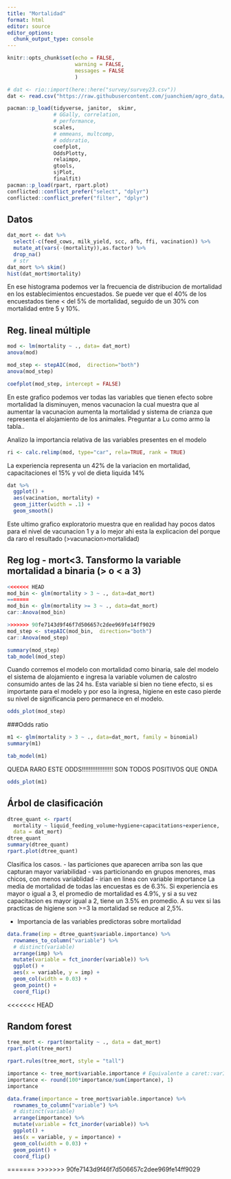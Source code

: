 ```yaml
---
title: "Mortalidad"
format: html
editor: source
editor_options: 
  chunk_output_type: console
---
```


```r
knitr::opts_chunk$set(echo = FALSE, 
                      warning = FALSE, 
                      messages = FALSE
                      )
```

```r
# dat <- rio::import(here::here("survey/survey23.csv"))
dat <- read.csv("https://raw.githubusercontent.com/juanchiem/agro_data/master/survey23.csv", sep = ",") 
```

```r
pacman::p_load(tidyverse, janitor,  skimr, 
               # GGally, correlation, 
               # performance, 
               scales, 
               # emmeans, multcomp, 
               # oddsratio,
               coefplot, 
               OddsPlotty, 
               relaimpo, 
               gtools, 
               sjPlot,
               finalfit)
pacman::p_load(rpart, rpart.plot)
conflicted::conflict_prefer("select", "dplyr")
conflicted::conflict_prefer("filter", "dplyr")
```

##  Datos

```r
dat_mort <- dat %>% 
  select(-c(feed_cows, milk_yield, scc, afb, ffi, vacination)) %>%
  mutate_at(vars(-(mortality)),as.factor) %>%
  drop_na()  
  # str
dat_mort %>% skim()
hist(dat_mort$mortality) 
```
En ese histograma podemos ver la frecuencia de distribucion de mortalidad en los establecimientos encuestados. Se puede ver que el 40% de los encuestados tiene < del 5% de mortalidad, seguido de un 30% con mortalidad entre 5 y 10%.

## Reg. lineal múltiple

```r
mod <- lm(mortality ~ ., data= dat_mort)
anova(mod)

mod_step <- stepAIC(mod,  direction="both")
anova(mod_step)
```

```r
coefplot(mod_step, intercept = FALSE)
```

En este grafico podemos ver todas las variables que tienen efecto sobre mortalidad la disminuyen, menos vacunacion la cual muestra que al aumentar la vacunacion aumenta la mortalidad y sistema de crianza que representa el alojamiento de los animales. Preguntar a Lu como armo la tabla..

Analizo la importancia relativa de las variables presentes en el modelo

```r
ri <- calc.relimp(mod, type="car", rela=TRUE, rank = TRUE)
```

La experiencia representa un 42% de la variacion en mortalidad, capacitaciones el 15% y vol de dieta liquida 14%

```r
dat %>% 
  ggplot() + 
  aes(vacination, mortality) + 
  geom_jitter(width = .1) + 
  geom_smooth()
```

Este ultimo grafico exploratorio muestra que en realidad hay pocos datos para el nivel de vacunacion 1 y a lo mejor ahi esta la explicacion del porque da raro el resultado (>vacunacion>mortalidad)


## Reg log - mort<3. Tansformo la variable mortalidad a binaria (> o < a 3)

```r
<<<<<<< HEAD
mod_bin <- glm(mortality > 3 ~ ., data=dat_mort)
=======
mod_bin <- glm(mortality >= 3 ~ ., data=dat_mort)
car::Anova(mod_bin)

>>>>>>> 90fe7143d9f46f7d506657c2dee969fe14ff9029
mod_step <- stepAIC(mod_bin,  direction="both")
car::Anova(mod_step)

summary(mod_step)
tab_model(mod_step)
```

Cuando corremos  el modelo con mortalidad como binaria, sale del modelo el sistema de alojamiento e ingresa la variable volumen de calostro consumido antes de las 24 hs. Esta variable si bien no tiene efecto, si es importante para el modelo y por eso la ingresa, higiene en este caso pierde su nivel de significancia pero permanece en el modelo.
```r
odds_plot(mod_step)
```

###Odds ratio

```r
m1 <- glm(mortality > 3 ~ ., data=dat_mort, family = binomial)
summary(m1)
```

```r
tab_model(m1)
```

QUEDA RARO ESTE ODDS!!!!!!!!!!!!!!!!!! SON TODOS POSITIVOS QUE ONDA 

```r
odds_plot(m1)
```

## Árbol de clasificación

<!-- https://www.displayr.com/how-is-variable-importance-calculated-for-a-random-forest/#:~:text=This%20importance%20is%20a%20measure,accuracy%20due%20to%20random%20noise. -->


```r
dtree_quant <- rpart(
  mortality ~ liquid_feeding_volume+hygiene+capacitations+experience, 
  data = dat_mort)
dtree_quant
summary(dtree_quant)
rpart.plot(dtree_quant)
```

Clasifica los casos. 
- las particiones que aparecen arriba son las que capturan mayor variabilidad
- vas particionando en grupos menores, mas chicos, con menos variablidad
- irian en linea con variable importance
La media de mortalidad de todas las encuestas es de 6.3%. Si experiencia es mayor o igual a 3, el promedio de mortalidad es 4.9%, y si a su vez capacitacion es mayor igual a 2, tiene un 3.5% en promedio. A su vex si las practicas de higiene son >=3 la mortalidad se reduce al 2,5%.

- Importancia de las variables predictoras sobre mortalidad

```r
data.frame(imp = dtree_quant$variable.importance) %>%
  rownames_to_column("variable") %>% 
  # distinct(variable)
  arrange(imp) %>%
  mutate(variable = fct_inorder(variable)) %>%
  ggplot() +
  aes(x = variable, y = imp) +
  geom_col(width = 0.03) +
  geom_point() +
  coord_flip()
```
<<<<<<< HEAD


## Random forest 

<!-- https://rubenfcasal.github.io/aprendizaje_estadistico/cart-con-el-paquete-rpart.html -->

```r
tree_mort <- rpart(mortality ~ ., data = dat_mort)
rpart.plot(tree_mort)  
```

```r
rpart.rules(tree_mort, style = "tall")
```

```r
importance <- tree_mort$variable.importance # Equivalente a caret::varImp(tree) 
importance <- round(100*importance/sum(importance), 1)
importance
```

```r
data.frame(importance = tree_mort$variable.importance) %>%
  rownames_to_column("variable") %>% 
  # distinct(variable)
  arrange(importance) %>%
  mutate(variable = fct_inorder(variable)) %>%
  ggplot() +
  aes(x = variable, y = importance) +
  geom_col(width = 0.03) +
  geom_point() +
  coord_flip()
```


=======
>>>>>>> 90fe7143d9f46f7d506657c2dee969fe14ff9029
